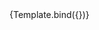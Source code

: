 

<Meta title="Components/TextArea/Valid" component={VvTextarea} />

<Canvas>
	<Story
		name="Valid"
		args={{
			name: 'input-textarea',
			valid: true,
			validLabel: 'Valid label!'
		}}>
		{Template.bind({})}
	</Story>
</Canvas>
